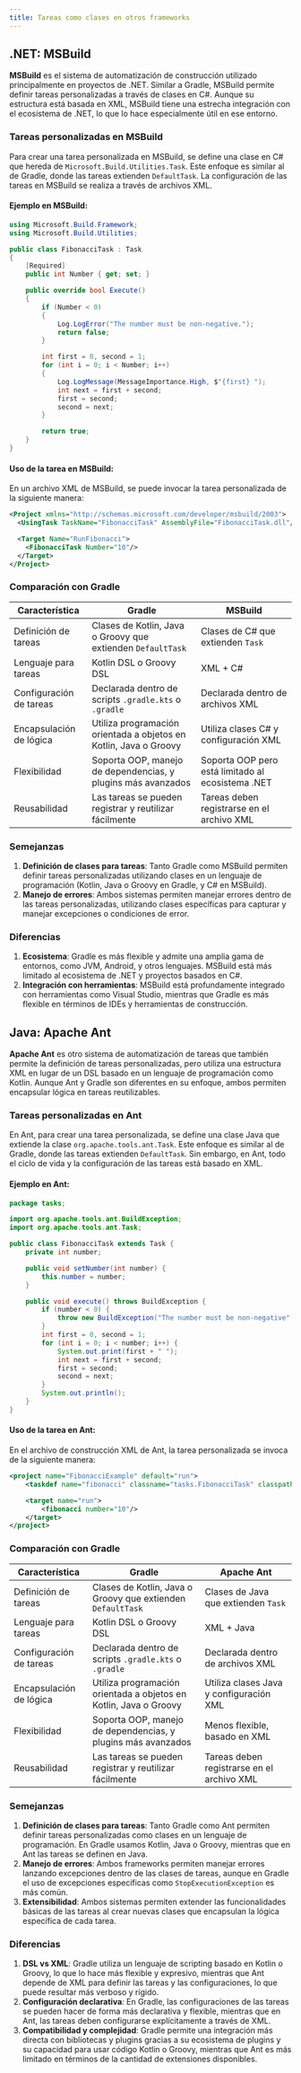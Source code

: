 ```yaml
---
title: Tareas como clases en otros frameworks
---
```


## .NET: **MSBuild**

**MSBuild** es el sistema de automatización de construcción utilizado principalmente en proyectos de .NET. Similar a Gradle, MSBuild permite definir tareas personalizadas a través de clases en C#. Aunque su estructura está basada en XML, MSBuild tiene una estrecha integración con el ecosistema de .NET, lo que lo hace especialmente útil en ese entorno.

### Tareas personalizadas en MSBuild

Para crear una tarea personalizada en MSBuild, se define una clase en C# que hereda de `Microsoft.Build.Utilities.Task`. Este enfoque es similar al de Gradle, donde las tareas extienden `DefaultTask`. La configuración de las tareas en MSBuild se realiza a través de archivos XML.

#### Ejemplo en MSBuild:

```csharp title="FibonacciTask.cs" showLineNumbers
using Microsoft.Build.Framework;
using Microsoft.Build.Utilities;

public class FibonacciTask : Task
{
    [Required]
    public int Number { get; set; }

    public override bool Execute()
    {
        if (Number < 0)
        {
            Log.LogError("The number must be non-negative.");
            return false;
        }

        int first = 0, second = 1;
        for (int i = 0; i < Number; i++)
        {
            Log.LogMessage(MessageImportance.High, $"{first} ");
            int next = first + second;
            first = second;
            second = next;
        }

        return true;
    }
}
```

#### Uso de la tarea en MSBuild:

En un archivo XML de MSBuild, se puede invocar la tarea personalizada de la siguiente manera:

```xml title="build.proj" showLineNumbers
<Project xmlns="http://schemas.microsoft.com/developer/msbuild/2003">
  <UsingTask TaskName="FibonacciTask" AssemblyFile="FibonacciTask.dll"/>

  <Target Name="RunFibonacci">
    <FibonacciTask Number="10"/>
  </Target>
</Project>
```

### Comparación con Gradle

| Característica          | Gradle                                                            | MSBuild                                           |
|-------------------------|-------------------------------------------------------------------|---------------------------------------------------|
| Definición de tareas    | Clases de Kotlin, Java o Groovy que extienden `DefaultTask`       | Clases de C# que extienden `Task`                 |
| Lenguaje para tareas    | Kotlin DSL o Groovy DSL                                           | XML + C#                                          |
| Configuración de tareas | Declarada dentro de scripts `.gradle.kts` o `.gradle`             | Declarada dentro de archivos XML                  |
| Encapsulación de lógica | Utiliza programación orientada a objetos en Kotlin, Java o Groovy | Utiliza clases C# y configuración XML             |
| Flexibilidad            | Soporta OOP, manejo de dependencias, y plugins más avanzados      | Soporta OOP pero está limitado al ecosistema .NET |
| Reusabilidad            | Las tareas se pueden registrar y reutilizar fácilmente            | Tareas deben registrarse en el archivo XML        |

### Semejanzas

1. **Definición de clases para tareas**: Tanto Gradle como MSBuild permiten definir tareas personalizadas utilizando clases en un lenguaje de programación (Kotlin, Java o Groovy en Gradle, y C# en MSBuild).
2. **Manejo de errores**: Ambos sistemas permiten manejar errores dentro de las tareas personalizadas, utilizando clases específicas para capturar y manejar excepciones o condiciones de error.

### Diferencias

1. **Ecosistema**: Gradle es más flexible y admite una amplia gama de entornos, como JVM, Android, y otros lenguajes. MSBuild está más limitado al ecosistema de .NET y proyectos basados en C#.
2. **Integración con herramientas**: MSBuild está profundamente integrado con herramientas como Visual Studio, mientras que Gradle es más flexible en términos de IDEs y herramientas de construcción.

## Java: **Apache Ant**

**Apache Ant** es otro sistema de automatización de tareas que también permite la definición de tareas personalizadas, pero utiliza una estructura XML en lugar de un DSL basado en un lenguaje de programación como Kotlin. Aunque Ant y Gradle son diferentes en su enfoque, ambos permiten encapsular lógica en tareas reutilizables.

### Tareas personalizadas en Ant

En Ant, para crear una tarea personalizada, se define una clase Java que extiende la clase `org.apache.tools.ant.Task`. Este enfoque es similar al de Gradle, donde las tareas extienden `DefaultTask`. Sin embargo, en Ant, todo el ciclo de vida y la configuración de las tareas está basado en XML.

#### Ejemplo en Ant:

```java title="FibonacciTask.java" showLineNumbers
package tasks;

import org.apache.tools.ant.BuildException;
import org.apache.tools.ant.Task;

public class FibonacciTask extends Task {
    private int number;

    public void setNumber(int number) {
        this.number = number;
    }

    public void execute() throws BuildException {
        if (number < 0) {
            throw new BuildException("The number must be non-negative");
        }
        int first = 0, second = 1;
        for (int i = 0; i < number; i++) {
            System.out.print(first + " ");
            int next = first + second;
            first = second;
            second = next;
        }
        System.out.println();
    }
}
```

#### Uso de la tarea en Ant:

En el archivo de construcción XML de Ant, la tarea personalizada se invoca de la siguiente manera:

```xml title="build.xml" showLineNumbers
<project name="FibonacciExample" default="run">
    <taskdef name="fibonacci" classname="tasks.FibonacciTask" classpath="build/classes"/>

    <target name="run">
        <fibonacci number="10"/>
    </target>
</project>
```

### Comparación con Gradle

| Característica          | Gradle                                                            | Apache Ant                                 |
|-------------------------|-------------------------------------------------------------------|--------------------------------------------|
| Definición de tareas    | Clases de Kotlin, Java o Groovy que extienden `DefaultTask`       | Clases de Java que extienden `Task`        |
| Lenguaje para tareas    | Kotlin DSL o Groovy DSL                                           | XML + Java                                 |
| Configuración de tareas | Declarada dentro de scripts `.gradle.kts` o `.gradle`             | Declarada dentro de archivos XML           |
| Encapsulación de lógica | Utiliza programación orientada a objetos en Kotlin, Java o Groovy | Utiliza clases Java y configuración XML    |
| Flexibilidad            | Soporta OOP, manejo de dependencias, y plugins más avanzados      | Menos flexible, basado en XML              |
| Reusabilidad            | Las tareas se pueden registrar y reutilizar fácilmente            | Tareas deben registrarse en el archivo XML |

### Semejanzas

1. **Definición de clases para tareas**: Tanto Gradle como Ant permiten definir tareas personalizadas como clases en un lenguaje de programación. En Gradle usamos Kotlin, Java o Groovy, mientras que en Ant las tareas se definen en Java.
2. **Manejo de errores**: Ambos frameworks permiten manejar errores lanzando excepciones dentro de las clases de tareas, aunque en Gradle el uso de excepciones específicas como `StopExecutionException` es más común.
3. **Extensibilidad**: Ambos sistemas permiten extender las funcionalidades básicas de las tareas al crear nuevas clases que encapsulan la lógica específica de cada tarea.

### Diferencias

1. **DSL vs XML**: Gradle utiliza un lenguaje de scripting basado en Kotlin o Groovy, lo que lo hace más flexible y expresivo, mientras que Ant depende de XML para definir las tareas y las configuraciones, lo que puede resultar más verboso y rígido.
2. **Configuración declarativa**: En Gradle, las configuraciones de las tareas se pueden hacer de forma más declarativa y flexible, mientras que en Ant, las tareas deben configurarse explícitamente a través de XML.
3. **Compatibilidad y complejidad**: Gradle permite una integración más directa con bibliotecas y plugins gracias a su ecosistema de plugins y su capacidad para usar código Kotlin o Groovy, mientras que Ant es más limitado en términos de la cantidad de extensiones disponibles.

